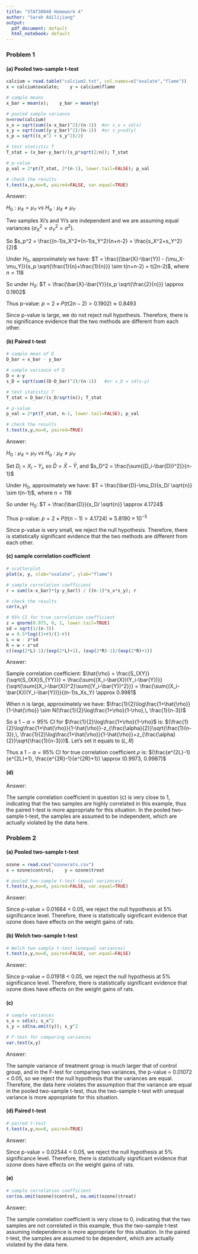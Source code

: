 ```yaml
---
title: "STAT30040 Homework 4"
author: "Sarah Adilijiang"
output:
  pdf_document: default
  html_notebook: default
---
```


### Problem 1

#### (a) Pooled two-sample t-test
```r
calcium = read.table("calcium2.txt", col.names=c("oxalate","flame"))
x = calcium$oxalate;    y = calcium$flame

# sample means
x_bar = mean(x);    y_bar = mean(y)

# pooled sample variance
n=nrow(calcium)
s_x = sqrt(sum((x-x_bar)^2)/(n-1))  #or s_x = sd(x)
s_y = sqrt(sum((y-y_bar)^2)/(n-1))  #or s_y=sd(y)
s_p = sqrt((s_x^2 + s_y^2)/2)

# test statistic T
T_stat = (x_bar-y_bar)/(s_p*sqrt(2/n)); T_stat

# p-value
p_val = 2*pt(T_stat, 2*(n-1), lower.tail=FALSE); p_val

# check the results
t.test(x,y,mu=0, paired=FALSE, var.equal=TRUE)
```

Answer:

$H_0 : \mu_X = \mu_Y \ vs \ H_a: \mu_X \neq \mu_Y$

Two samples Xi's and Yi's are independent and we are assuming equal variances ($\sigma_X^2 = \sigma_Y^2 = \sigma^2$).

So $s_p^2 = \frac{(n-1)s_X^2+(n-1)s_Y^2}{n+n-2} = \frac{s_X^2+s_Y^2}{2}$

Under $H_0$, approximately we have: $T = \frac{(\bar{X}-\bar{Y}) - (\mu_X-\mu_Y)}{s_p \sqrt{\frac{1}{n}+\frac{1}{n}}} \sim t(n+n-2) = t(2n-2)$, where $n=118$

So under $H_0$: $T = \frac{\bar{X}-\bar{Y}}{s_p \sqrt{\frac{2}{n}}} \approx 0.1902$

Thus p-value: $p = 2\times P(t(2n-2)>0.1902) \approx 0.8493$

Since p-value is large, we do not reject null hypothesis. Therefore, there is no significance evidence that the two methods are different from each other.



#### (b) Paired t-test
```r
# sample mean of D
D_bar = x_bar - y_bar

# sample variance of D
D = x-y
s_D = sqrt(sum((D-D_bar)^2)/(n-1))   #or s_D = sd(x-y)

# test statistic T
T_stat = D_bar/(s_D/sqrt(n)); T_stat

# p-value
p_val = 2*pt(T_stat, n-1, lower.tail=FALSE); p_val

# check the results
t.test(x,y,mu=0, paired=TRUE)
```

Answer:

$H_0 : \mu_X = \mu_Y \ vs \ H_a: \mu_X \neq \mu_Y$

Set $D_i = X_i-Y_i$, so $\bar{D} = \bar{X}-\bar{Y}$, and $s_D^2 = \frac{\sum{(D_i-\bar{D})^2}}{n-1}$

Under $H_0$, approximately we have: $T = \frac{\bar{D}-\mu_D}{s_D/ \sqrt{n}} \sim t(n-1)$, where $n=118$

So under $H_0$: $T = \frac{\bar{D}}{s_D/ \sqrt{n}} \approx 4.1724$

Thus p-value: $p = 2\times P(t(n-1)>4.1724) \approx 5.8190 \times 10^{-5}$

Since p-value is very small, we reject the null hypothesis. Therefore, there is statistically significant evidence that the two methods are different from each other.



#### (c) sample correlation coefficient
```r
# scatterplot
plot(x, y, xlab="oxalate", ylab="flame")

# sample correlation coefficient
r = sum((x-x_bar)*(y-y_bar)) / ((n-1)*s_x*s_y); r

# check the results
cor(x,y)

# 95% CI for true correlation coefficient
z = qnorm(0.975, 0, 1, lower.tail=TRUE)
sd = sqrt(1/(n-3))
w = 0.5*log((1+r)/(1-r))
L = w - z*sd
R = w + z*sd
c((exp(2*L)-1)/(exp(2*L)+1), (exp(2*R)-1)/(exp(2*R)+1))
```

Answer:

Sample correlation coefficient: $\hat{\rho} = \frac{S_{XY}}{\sqrt{S_{XX}S_{YY}}} = \frac{\sum{(X_i-\bar{X})(Y_i-\bar{Y})}}{\sqrt{\sum{(X_i-\bar{X})^2}\sum{(Y_i-\bar{Y})^2}}} = \frac{\sum{(X_i-\bar{X})(Y_i-\bar{Y})}}{(n-1)s_Xs_Y} \approx 0.9981$

When n is large, approximately we have: $\frac{1}{2}\log\frac{1+\hat{\rho}}{1-\hat{\rho}} \sim N(\frac{1}{2}\log\frac{1+\rho}{1-\rho},\, \frac{1}{n-3})$

So a $1-\alpha = 95\%$ CI for $\frac{1}{2}\log\frac{1+\rho}{1-\rho}$ is: $(\frac{1}{2}\log\frac{1+\hat{\rho}}{1-\hat{\rho}}-z_{\frac{\alpha}{2}}\sqrt{\frac{1}{n-3}},\, \frac{1}{2}\log\frac{1+\hat{\rho}}{1-\hat{\rho}}+z_{\frac{\alpha}{2}}\sqrt{\frac{1}{n-3}})$. Let's set it equals to $(L,R)$

Thus a $1-\alpha = 95\%$ CI for true correlation coefficient $\rho$ is: $(\frac{e^{2L}-1}{e^{2L}+1}, \frac{e^{2R}-1}{e^{2R}+1}) \approx (0.9973, 0.9987)$



#### (d)

Answer:

The sample correlation coefficient in question (c) is very close to 1, indicating that the two samples are highly correlated in this example, thus the paired t-test is more appropriate for this situation. In the pooled two-sample t-test, the samples are assumed to be independent, which are actually violated by the data here.




### Problem 2

#### (a) Pooled two-sample t-test
```r
ozone = read.csv("ozonerats.csv")
x = ozone$control;    y = ozone$treat

# pooled two-sample t-test (equal variances)
t.test(x,y,mu=0, paired=FALSE, var.equal=TRUE)
```

Answer:

Since p-value = 0.01664 < 0.05, we reject the null hypothesis at 5% significance level. Therefore, there is statistically significant evidence that ozone does have effects on the weight gains of rats.



#### (b) Welch two-sample t-test
```r
# Welch two-sample t-test (unequal variances)
t.test(x,y,mu=0, paired=FALSE, var.equal=FALSE)
```

Answer:

Since p-value = 0.01918 < 0.05, we reject the null hypothesis at 5% significance level. Therefore, there is statistically significant evidence that ozone does have effects on the weight gains of rats.



#### (c)
```r
# sample variances
s_x = sd(x); s_x^2
s_y = sd(na.omit(y)); s_y^2

# F-test for comparing variances
var.test(x,y)
```

Answer:

The sample variance of treatment group is much larger that of control group, and in the F-test for comparing two variances, the p-value = 0.01072 < 0.05, so we reject the null hypothesis that the variances are equal. Therefore, the data here violates the assumption that the variance are equal in the pooled two-sample t-test, thus the two-sample t-test with unequal variance is more appropriate for this situation.



#### (d) Paired t-test
```r
# paired t-test
t.test(x,y,mu=0, paired=TRUE)
```

Answer:

Since p-value = 0.02544 < 0.05, we reject the null hypothesis at 5% significance level. Therefore, there is statistically significant evidence that ozone does have effects on the weight gains of rats.



#### (e)
```r
# sample correlation coefficient
cor(na.omit(ozone)$control, na.omit(ozone)$treat)
```

Answer:

The sample correlation coefficient is very close to 0, indicating that the two samples are not correlated in this example, thus the two-sample t-test assuming independence is more appropriate for this situation. In the paired t-test, the samples are assumed to be dependent, which are actually violated by the data here.


